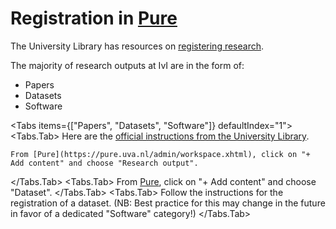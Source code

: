 Registration in [Pure](https://pure.uva.nl/admin/workspace.xhtml)
===

The University Library has resources on [registering research](https://uba.uva.nl/en/support/research/registering-research/registering-research.html).

The majority of research outputs at IvI are in the form of:

- Papers
- Datasets
- Software


<Tabs items={["Papers", "Datasets", "Software"]} defaultIndex="1">
  <Tabs.Tab>
    Here are the [official instructions from the University Library](https://uba.uva.nl/en/support/research/registering-research/adding-publications.html).

    From [Pure](https://pure.uva.nl/admin/workspace.xhtml), click on "+ Add content" and choose "Research output".
  </Tabs.Tab>
  <Tabs.Tab>
    From [Pure](https://pure.uva.nl/admin/workspace.xhtml), click on "+ Add content" and choose "Dataset".
  </Tabs.Tab>
  <Tabs.Tab>
    Follow the instructions for the registration of a dataset. (NB: Best practice for this may change in the future in favor of a dedicated "Software" category!)
  </Tabs.Tab>
</Tabs>
